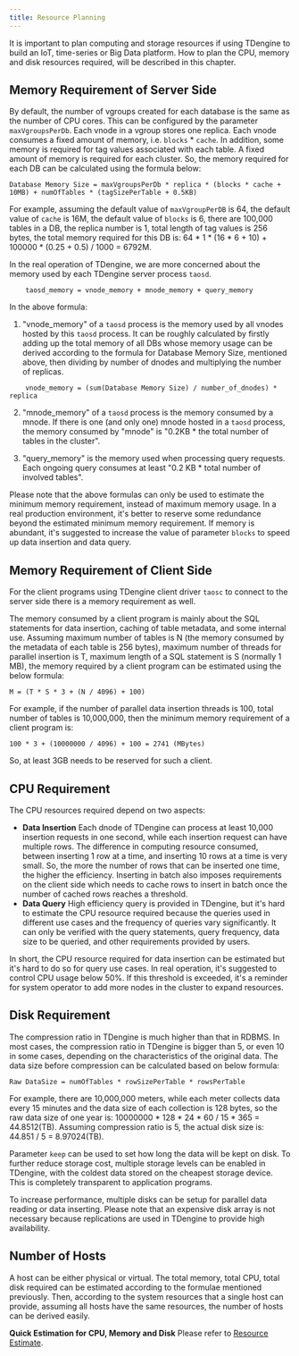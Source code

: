 ```yaml
---
title: Resource Planning
---
```


It is important to plan computing and storage resources if using TDengine to build an IoT, time-series or Big Data platform. How to plan the CPU, memory and disk resources required, will be described in this chapter.

## Memory Requirement of Server Side

By default, the number of vgroups created for each database is the same as the number of CPU cores. This can be configured by the parameter `maxVgroupsPerDb`. Each vnode in a vgroup stores one replica. Each vnode consumes a fixed amount of memory, i.e. `blocks` \* `cache`. In addition, some memory is required for tag values associated with each table. A fixed amount of memory is required for each cluster. So, the memory required for each DB can be calculated using the formula below:

```
Database Memory Size = maxVgroupsPerDb * replica * (blocks * cache + 10MB) + numOfTables * (tagSizePerTable + 0.5KB)
```

For example, assuming the default value of `maxVgroupPerDB` is 64, the default value of `cache` is 16M, the default value of `blocks` is 6, there are 100,000 tables in a DB, the replica number is 1, total length of tag values is 256 bytes, the total memory required for this DB is: 64 \* 1 \* (16 \* 6 + 10) + 100000 \* (0.25 + 0.5) / 1000 = 6792M.

In the real operation of TDengine, we are more concerned about the memory used by each TDengine server process `taosd`.

```
    taosd_memory = vnode_memory + mnode_memory + query_memory
```

In the above formula:

1. "vnode_memory" of a `taosd` process is the memory used by all vnodes hosted by this `taosd` process. It can be roughly calculated by firstly adding up the total memory of all DBs whose memory usage can be derived according to the formula for Database Memory Size, mentioned above, then dividing by number of dnodes and multiplying the number of replicas.

```
    vnode_memory = (sum(Database Memory Size) / number_of_dnodes) * replica
```

2. "mnode_memory" of a `taosd` process is the memory consumed by a mnode. If there is one (and only one) mnode hosted in a `taosd` process, the memory consumed by "mnode" is "0.2KB \* the total number of tables in the cluster".

3. "query_memory" is the memory used when processing query requests. Each ongoing query consumes at least "0.2 KB \* total number of involved tables".

Please note that the above formulas can only be used to estimate the minimum memory requirement, instead of maximum memory usage. In a real production environment, it's better to reserve some redundance beyond the estimated minimum memory requirement. If memory is abundant, it's suggested to increase the value of parameter `blocks` to speed up data insertion and data query.

## Memory Requirement of Client Side

For the client programs using TDengine client driver `taosc` to connect to the server side there is a memory requirement as well.

The memory consumed by a client program is mainly about the SQL statements for data insertion, caching of table metadata, and some internal use. Assuming maximum number of tables is N (the memory consumed by the metadata of each table is 256 bytes), maximum number of threads for parallel insertion is T, maximum length of a SQL statement is S (normally 1 MB), the memory required by a client program can be estimated using the below formula:

```
M = (T * S * 3 + (N / 4096) + 100)
```

For example, if the number of parallel data insertion threads is 100, total number of tables is 10,000,000, then the minimum memory requirement of a client program is:

```
100 * 3 + (10000000 / 4096) + 100 = 2741 (MBytes)
```

So, at least 3GB needs to be reserved for such a client.

## CPU Requirement

The CPU resources required depend on two aspects:

- **Data Insertion** Each dnode of TDengine can process at least 10,000 insertion requests in one second, while each insertion request can have multiple rows. The difference in computing resource consumed, between inserting 1 row at a time, and inserting 10 rows at a time is very small. So, the more the number of rows that can be inserted one time, the higher the efficiency. Inserting in batch also imposes requirements on the client side which needs to cache rows to insert in batch once the number of cached rows reaches a threshold.
- **Data Query** High efficiency query is provided in TDengine, but it's hard to estimate the CPU resource required because the queries used in different use cases and the frequency of queries vary significantly. It can only be verified with the query statements, query frequency, data size to be queried, and other requirements provided by users.

In short, the CPU resource required for data insertion can be estimated but it's hard to do so for query use cases. In real operation, it's suggested to control CPU usage below 50%. If this threshold is exceeded, it's a reminder for system operator to add more nodes in the cluster to expand resources.

## Disk Requirement

The compression ratio in TDengine is much higher than that in RDBMS. In most cases, the compression ratio in TDengine is bigger than 5, or even 10 in some cases, depending on the characteristics of the original data. The data size before compression can be calculated based on below formula:

```
Raw DataSize = numOfTables * rowSizePerTable * rowsPerTable
```

For example, there are 10,000,000 meters, while each meter collects data every 15 minutes and the data size of each collection is 128 bytes, so the raw data size of one year is: 10000000 \* 128 \* 24 \* 60 / 15 \* 365 = 44.8512(TB). Assuming compression ratio is 5, the actual disk size is: 44.851 / 5 = 8.97024(TB).

Parameter `keep` can be used to set how long the data will be kept on disk. To further reduce storage cost, multiple storage levels can be enabled in TDengine, with the coldest data stored on the cheapest storage device. This is completely transparent to application programs.

To increase performance, multiple disks can be setup for parallel data reading or data inserting. Please note that an expensive disk array is not necessary because replications are used in TDengine to provide high availability.

## Number of Hosts

A host can be either physical or virtual. The total memory, total CPU, total disk required can be estimated according to the formulae mentioned previously. Then, according to the system resources that a single host can provide, assuming all hosts have the same resources, the number of hosts can be derived easily.

**Quick Estimation for CPU, Memory and Disk** Please refer to [Resource Estimate](https://www.taosdata.com/config/config.html).
